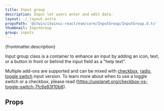 ```yaml
---
title: Input group
description: Input let users enter and edit data.
layout: ./_layout.astro
propsPath: '@itwin/itwinui-react/esm/core/InputGroup/InputGroup.d.ts'
thumbnail: InputGroup
group: inputs
---
```



<p>{frontmatter.description}</p>

<LiveExample src='InputGroup.main.tsx'>
  <AllExamples.InputGroupMainExample client:load />
</LiveExample>

Input group class is a container to enhance an input by adding an icon, text, or a button in front or behind the input field as a "help text".

Multiple add-ons are supported and can be mixed with [checkbox](checkbox), [radio](radio), [toggle switch](toggleswitch) input version. To learn more about when to use a toggle switch or a checkbox, please read (https://uxplanet.org/checkbox-vs-toggle-switch-7fc6e83f10b8).

## Props

<PropsTable path={frontmatter.propsPath} />
